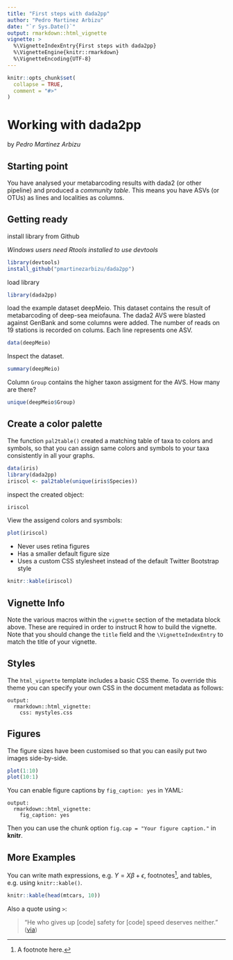 ```yaml
---
title: "First steps with dada2pp"
author: "Pedro Martinez Arbizu"
date: "`r Sys.Date()`"
output: rmarkdown::html_vignette
vignette: >
  %\VignetteIndexEntry{First steps with dada2pp}
  %\VignetteEngine{knitr::rmarkdown}
  %\VignetteEncoding{UTF-8}
---
```


```r
knitr::opts_chunk$set(
  collapse = TRUE,
  comment = "#>"
)
```
# Working with dada2pp
by *Pedro Martinez Arbizu*


## Starting point
You have analysed your metabarcoding results with dada2 (or other pipeline) and produced a
 *community table*. This means you have ASVs (or OTUs) as lines and localities as columns.

## Getting ready
install library from Github

*Windows users need Rtools installed to use devtools*
```r
library(devtools)
install_github("pmartinezarbizu/dada2pp")
```


load library
```r
library(dada2pp)
```

load the example dataset deepMeio.
This dataset contains the result of metabarcoding of deep-sea meiofauna.
 The dada2 AVS were blasted against GenBank and some columns were added.
 The number of reads on 19 stations is recorded on colums. Each line represents one ASV.

```r
data(deepMeio)
``` 

Inspect the dataset. 
```r
summary(deepMeio)
```

Column `Group` contains the higher taxon assigment for the AVS. How many are there?
```r
unique(deepMeio$Group)
```




## Create a color palette
The function `pal2table()` created a matching table of taxa to colors and symbols, so that you can
assign same colors and symbols to your taxa consistently in all your graphs. 
```r
data(iris)
library(dada2pp)
iriscol <- pal2table(unique(iris$Species))
```
inspect the created object:
```r
iriscol
```
View the assigend colors and sysmbols:
```r
plot(iriscol)
```



- Never uses retina figures
- Has a smaller default figure size
- Uses a custom CSS stylesheet instead of the default Twitter Bootstrap style

```r
knitr::kable(iriscol)
```

## Vignette Info

Note the various macros within the `vignette` section of the metadata block above. These are required in order to instruct R how to build the vignette. Note that you should change the `title` field and the `\VignetteIndexEntry` to match the title of your vignette.

## Styles

The `html_vignette` template includes a basic CSS theme. To override this theme you can specify your own CSS in the document metadata as follows:

    output: 
      rmarkdown::html_vignette:
        css: mystyles.css

## Figures

The figure sizes have been customised so that you can easily put two images side-by-side. 

```r
plot(1:10)
plot(10:1)
```

You can enable figure captions by `fig_caption: yes` in YAML:

    output:
      rmarkdown::html_vignette:
        fig_caption: yes

Then you can use the chunk option `fig.cap = "Your figure caption."` in **knitr**.

## More Examples

You can write math expressions, e.g. $Y = X\beta + \epsilon$, footnotes^[A footnote here.], and tables, e.g. using `knitr::kable()`.

```r
knitr::kable(head(mtcars, 10))
```

Also a quote using `>`:

> "He who gives up [code] safety for [code] speed deserves neither."
([via](https://twitter.com/hadleywickham/status/504368538874703872))
